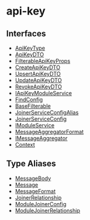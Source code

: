 
# api-key

## Interfaces

- [ApiKeyType](../api_key/interfaces/api_key.ApiKeyType.mdx)
- [ApiKeyDTO](../api_key/interfaces/api_key.ApiKeyDTO.mdx)
- [FilterableApiKeyProps](../api_key/interfaces/api_key.FilterableApiKeyProps.mdx)
- [CreateApiKeyDTO](../api_key/interfaces/api_key.CreateApiKeyDTO.mdx)
- [UpsertApiKeyDTO](../api_key/interfaces/api_key.UpsertApiKeyDTO.mdx)
- [UpdateApiKeyDTO](../api_key/interfaces/api_key.UpdateApiKeyDTO.mdx)
- [RevokeApiKeyDTO](../api_key/interfaces/api_key.RevokeApiKeyDTO.mdx)
- [IApiKeyModuleService](../api_key/interfaces/api_key.IApiKeyModuleService.mdx)
- [FindConfig](../api_key/interfaces/api_key.FindConfig.mdx)
- [BaseFilterable](../api_key/interfaces/api_key.BaseFilterable.mdx)
- [JoinerServiceConfigAlias](../api_key/interfaces/api_key.JoinerServiceConfigAlias.mdx)
- [JoinerServiceConfig](../api_key/interfaces/api_key.JoinerServiceConfig.mdx)
- [IModuleService](../api_key/interfaces/api_key.IModuleService.mdx)
- [MessageAggregatorFormat](../api_key/interfaces/api_key.MessageAggregatorFormat.mdx)
- [IMessageAggregator](../api_key/interfaces/api_key.IMessageAggregator.mdx)
- [Context](../api_key/interfaces/api_key.Context.mdx)

## Type Aliases

- [MessageBody](../api_key/types/api_key.MessageBody.mdx)
- [Message](../api_key/types/api_key.Message.mdx)
- [MessageFormat](../api_key/types/api_key.MessageFormat.mdx)
- [JoinerRelationship](../api_key/types/api_key.JoinerRelationship.mdx)
- [ModuleJoinerConfig](../api_key/types/api_key.ModuleJoinerConfig.mdx)
- [ModuleJoinerRelationship](../api_key/types/api_key.ModuleJoinerRelationship.mdx)
